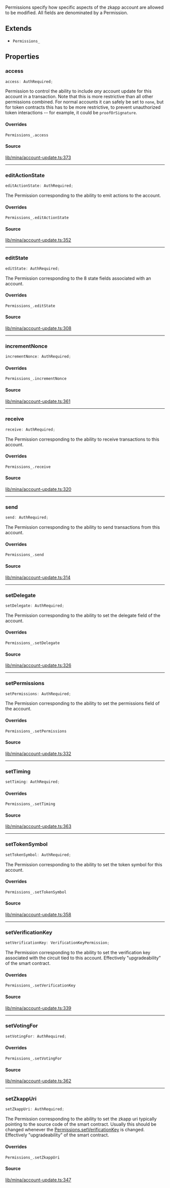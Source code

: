 Permissions specify how specific aspects of the zkapp account are allowed
to be modified. All fields are denominated by a Permission.

## Extends

- `Permissions_`

## Properties

### access

```ts
access: AuthRequired;
```

Permission to control the ability to include _any_ account update for this
account in a transaction. Note that this is more restrictive than all other
permissions combined. For normal accounts it can safely be set to `none`,
but for token contracts this has to be more restrictive, to prevent
unauthorized token interactions -- for example, it could be
`proofOrSignature`.

#### Overrides

`Permissions_.access`

#### Source

[lib/mina/account-update.ts:373](https://github.com/o1-labs/o1js/blob/72b8e2c2b9aaba4b5c12257bdd63dfe2676a3d99/src/lib/mina/account-update.ts#L373)

***

### editActionState

```ts
editActionState: AuthRequired;
```

The Permission corresponding to the ability to emit actions to the account.

#### Overrides

`Permissions_.editActionState`

#### Source

[lib/mina/account-update.ts:352](https://github.com/o1-labs/o1js/blob/72b8e2c2b9aaba4b5c12257bdd63dfe2676a3d99/src/lib/mina/account-update.ts#L352)

***

### editState

```ts
editState: AuthRequired;
```

The Permission corresponding to the 8 state fields associated with
an account.

#### Overrides

`Permissions_.editState`

#### Source

[lib/mina/account-update.ts:308](https://github.com/o1-labs/o1js/blob/72b8e2c2b9aaba4b5c12257bdd63dfe2676a3d99/src/lib/mina/account-update.ts#L308)

***

### incrementNonce

```ts
incrementNonce: AuthRequired;
```

#### Overrides

`Permissions_.incrementNonce`

#### Source

[lib/mina/account-update.ts:361](https://github.com/o1-labs/o1js/blob/72b8e2c2b9aaba4b5c12257bdd63dfe2676a3d99/src/lib/mina/account-update.ts#L361)

***

### receive

```ts
receive: AuthRequired;
```

The Permission corresponding to the ability to receive transactions
to this account.

#### Overrides

`Permissions_.receive`

#### Source

[lib/mina/account-update.ts:320](https://github.com/o1-labs/o1js/blob/72b8e2c2b9aaba4b5c12257bdd63dfe2676a3d99/src/lib/mina/account-update.ts#L320)

***

### send

```ts
send: AuthRequired;
```

The Permission corresponding to the ability to send transactions
from this account.

#### Overrides

`Permissions_.send`

#### Source

[lib/mina/account-update.ts:314](https://github.com/o1-labs/o1js/blob/72b8e2c2b9aaba4b5c12257bdd63dfe2676a3d99/src/lib/mina/account-update.ts#L314)

***

### setDelegate

```ts
setDelegate: AuthRequired;
```

The Permission corresponding to the ability to set the delegate
field of the account.

#### Overrides

`Permissions_.setDelegate`

#### Source

[lib/mina/account-update.ts:326](https://github.com/o1-labs/o1js/blob/72b8e2c2b9aaba4b5c12257bdd63dfe2676a3d99/src/lib/mina/account-update.ts#L326)

***

### setPermissions

```ts
setPermissions: AuthRequired;
```

The Permission corresponding to the ability to set the permissions
field of the account.

#### Overrides

`Permissions_.setPermissions`

#### Source

[lib/mina/account-update.ts:332](https://github.com/o1-labs/o1js/blob/72b8e2c2b9aaba4b5c12257bdd63dfe2676a3d99/src/lib/mina/account-update.ts#L332)

***

### setTiming

```ts
setTiming: AuthRequired;
```

#### Overrides

`Permissions_.setTiming`

#### Source

[lib/mina/account-update.ts:363](https://github.com/o1-labs/o1js/blob/72b8e2c2b9aaba4b5c12257bdd63dfe2676a3d99/src/lib/mina/account-update.ts#L363)

***

### setTokenSymbol

```ts
setTokenSymbol: AuthRequired;
```

The Permission corresponding to the ability to set the token symbol
for this account.

#### Overrides

`Permissions_.setTokenSymbol`

#### Source

[lib/mina/account-update.ts:358](https://github.com/o1-labs/o1js/blob/72b8e2c2b9aaba4b5c12257bdd63dfe2676a3d99/src/lib/mina/account-update.ts#L358)

***

### setVerificationKey

```ts
setVerificationKey: VerificationKeyPermission;
```

The Permission corresponding to the ability to set the verification
key associated with the circuit tied to this account. Effectively
"upgradeability" of the smart contract.

#### Overrides

`Permissions_.setVerificationKey`

#### Source

[lib/mina/account-update.ts:339](https://github.com/o1-labs/o1js/blob/72b8e2c2b9aaba4b5c12257bdd63dfe2676a3d99/src/lib/mina/account-update.ts#L339)

***

### setVotingFor

```ts
setVotingFor: AuthRequired;
```

#### Overrides

`Permissions_.setVotingFor`

#### Source

[lib/mina/account-update.ts:362](https://github.com/o1-labs/o1js/blob/72b8e2c2b9aaba4b5c12257bdd63dfe2676a3d99/src/lib/mina/account-update.ts#L362)

***

### setZkappUri

```ts
setZkappUri: AuthRequired;
```

The Permission corresponding to the ability to set the zkapp uri
typically pointing to the source code of the smart contract. Usually this
should be changed whenever the [Permissions.setVerificationKey](Permissions.mdx#setverificationkey) is
changed. Effectively "upgradeability" of the smart contract.

#### Overrides

`Permissions_.setZkappUri`

#### Source

[lib/mina/account-update.ts:347](https://github.com/o1-labs/o1js/blob/72b8e2c2b9aaba4b5c12257bdd63dfe2676a3d99/src/lib/mina/account-update.ts#L347)
